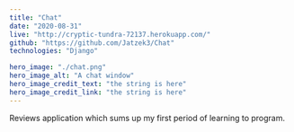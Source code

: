 ---
title: "Chat"
date: "2020-08-31"
live: "http://cryptic-tundra-72137.herokuapp.com/"
github: "https://github.com/Jatzek3/Chat"
technologies: "Django"

hero_image: "./chat.png"
hero_image_alt: "A chat window"
hero_image_credit_text: "the string is here"
hero_image_credit_link: "the string is here"
---

Reviews application which sums up my first period
of learning to program.